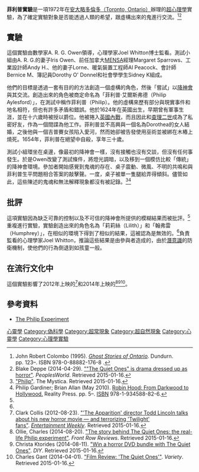 {{expand|time=2017-01-12T16:34:03+00:00}}
{{expert|time=2017-01-12T16:34:03+00:00}}
'''菲利普實驗'''是一項1972年在[[多伦多|安大略多倫多（Toronto, Ontario）]]辦理的[[超心理学|超心理學]]實驗，為了確定實驗對象是否能透過人類的希望，跟虛構出來的鬼進行交流。<ref name=":0">John Robert Colombo (1995). [https://books.google.com/books?id=nM9OvfDa3soC&pg=PA123 ''Ghost Stories of Ontario'']. Dundurn. pp. 123–. ISBN 978-0-88882-176-8 .</ref><ref>Blake Deppe (2014-04-29). [http://peoplesworld.org/the-quiet-ones-is-drama-dressed-up-as-horror/ ""The Quiet Ones" is drama dressed up as horror"]. ''PeoplesWorld''. Retrieved 2015-01-16.</ref>

== 實驗 ==
這個實驗由數學家A. R. G. Owen領導，心理學家Joel Whitton博士監看。測試小組由A. R. G.的妻子Iris Owen、前任加拿大[[门萨国际|MENSA]]經理Margaret Sparrows、工業設計師Andy H.、他的妻子Lorne、暖氣裝置工程師Al Peacock、會計師Bernice M、簿記員Dorothy O' Donnel和社會學學生Sidney K組成。

他們的目標是透過一套有目的的方法創造一個虛構的角色，然後「嘗試」以[[降神会|降神會]]與其交流。創造出來的角色被商定命名為「菲利普·艾爾斯弗德（Philip Aylesford）」，在測試中稱作菲利普（Philip）。他的虛構來歷有部分與現實事件和地名相符，但也有許多矛盾和錯誤。他於1624年在英國出生，早期曾有軍事生涯，並在十六歲時被授以爵位。他被捲入[[英國內戰|英國內戰]]，而且因此和[[查理二世_(英格兰)|查理二世]]成為了私密好友，作為一個間諜為他工作。菲利普並不高興與一個名為Dorothea的女人結婚，之後他與一個吉普賽女孩陷入愛河，然而她卻被告發使用巫術並被綁在木樁上燒死。1654年，菲利普在絕望中自殺，享年三十歲。

測試小組環坐在桌邊，像最初的降神會一樣，沒有接觸也沒有交談，但沒有任何事發生。於是Owen改變了測試條件，將燈光調暗，以及移到一個模仿比較「傳統」的降神會環境。參加者開始感覺到鬼魂的存在、桌子震動、微風、不明的共鳴和與菲利普生平問題相合答案的敲擊聲。一度，桌子被單一隻腿給弄得傾斜。儘管如此，這些陳述的鬼魂和無法解釋現象都沒有被記錄。<ref>[http://www.themystica.com/mystica/articles/p/philip.html "Philip"]. The Mystica. Retrieved 2015-01-16.</ref><ref name=":1">Philip Gardiner; Brian Allan (May 2010). [https://books.google.com.tw/books?id=aScDwsCUQmkC&pg=PA5&redir_esc=y#v=onepage&q&f=false Robin Hood: From Darkwood to Hollywood.] Reality Press. pp. 5–. [[国际标准书号|ISBN]] 978-1-934588-82-6.</ref>

== 批評 ==
這項實驗因為缺乏可靠的控制以及不可信的降神會所提供的模糊結果而被批評。<ref name=":0" />重複進行實驗，實驗創造出來的角色名為「莉莉絲（Lilith）」和「翰弗雷（Humphrey）」，在相似的環境下得到了相似的結果，這被認為是無效的。<ref name=":1" />負責監看的心理學家Joel Whitton，推論這些結果是由參與者造成的，由於[[潛意識|潛意識]]的防衛機制，使他們的行為倒退到如孩童一般。

== 在流行文化中 ==
這個實驗影響了2012年上映的''{{link-en|The Apparition|The_Apparition}}''<ref>Clark Collis (2012-08-23). [http://insidemovies.ew.com/2012/08/23/the-apparition-twilight-harry-potter/ "'The Apparition' director Todd Lincoln talks about his new horror movie — and terrorizing 'Twilight' fans"]. ''[[Entertainment_Weekly|Entertainment Weekly]]''. Retrieved 2015-01-16.</ref>和2014年上映的''{{link-en|The Quiet Ones|The_Quiet_Ones_(2014_film)}}''<ref>Ollie, Charles (2014-08-20). [http://www.frontrowreviews.co.uk/news/the-story-behind-the-quiet-ones-the-real-life-philip-experiment/29720 "The story behind The Quiet Ones: the real-life Philip experiment"]. ''Front Row Reviews''. Retrieved 2015-01-16.</ref><ref>Christa Ktorides (2014-08-11). [http://diymag.com/2014/08/11/competition-win-a-horror-dvd-bundle-with-the-quiet-ones "Win a horror DVD bundle with The Quiet Ones"]. ''DIY''. Retrieved 2015-01-16.</ref><ref>Charles Gant (2014-04-01). [http://variety.com/2014/film/reviews/film-review-the-quiet-ones-1201151018/ "Film Review: 'The Quiet Ones'"]. ''Variety''. Retrieved 2015-01-16.</ref>。

== 參考資料==


* [http://vimeo.com/94576042 The Philip Experiment]<references />

[[Category:超心理學|心靈學]]
[[Category:偽科學|Category:偽科學]]
[[Category:超常現象|Category:超常現象]]
[[Category:超自然現象|Category:超自然現象]]
[[Category:心靈學|Category:心靈學]]
[[Category:心理學實驗|Category:心理學實驗]]
